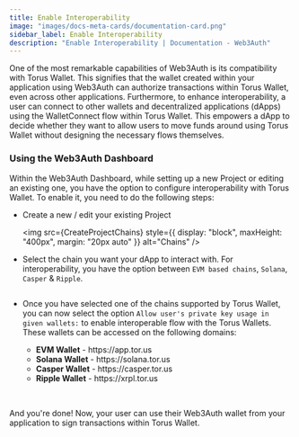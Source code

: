 ```yaml
---
title: Enable Interoperability
image: "images/docs-meta-cards/documentation-card.png"
sidebar_label: Enable Interoperability
description: "Enable Interoperability | Documentation - Web3Auth"
---
```



One of the most remarkable capabilities of Web3Auth is its compatibility with Torus Wallet. This
signifies that the wallet created within your application using Web3Auth can authorize transactions
within Torus Wallet, even across other applications. Furthermore, to enhance interoperability, a
user can connect to other wallets and decentralized applications (dApps) using the WalletConnect
flow within Torus Wallet. This empowers a dApp to decide whether they want to allow users to move
funds around using Torus Wallet without designing the necessary flows themselves.

### Using the Web3Auth Dashboard

Within the Web3Auth Dashboard, while setting up a new Project or editing an existing one, you have
the option to configure interoperability with Torus Wallet. To enable it, you need to do the
following steps:

- Create a new / edit your existing Project

  <img
    src={CreateProjectChains}
    style={{ display: "block", maxHeight: "400px", margin: "20px auto" }}
    alt="Chains"
  />

<div className="text-image-column">
  <div>
    <ul>
      <li>
        Select the chain you want your dApp to interact with. For interoperability, you have the
        option between <code>EVM based chains</code>, <code>Solana</code>, <code>Casper</code> &
        <code>Ripple</code>.
      </li>
    </ul>
  </div>
  <div>
    <img src={SelectChains} style={{ minWidth: "200px", maxWidth: "250px" }} alt="" />
  </div>
</div>

- Once you have selected one of the chains supported by Torus Wallet, you can now select the option
  `Allow user's private key usage in given wallets:` to enable interoperable flow with the Torus
  Wallets. These wallets can be accessed on the following domains:

<div className="text-image-column">
  <div>
    <ul>
      <ul>
        <li>
          <b>EVM Wallet</b> - https://app.tor.us
        </li>
        <li>
          <b>Solana Wallet</b> - https://solana.tor.us
        </li>
        <li>
          <b>Casper Wallet</b> - https://casper.tor.us
        </li>
        <li>
          <b>Ripple Wallet</b> - https://xrpl.tor.us
        </li>
      </ul>
    </ul>
  </div>
  <div>
    <img src={InteroperablChainsWallets} style={{ minWidth: "300px", maxWidth: "350px" }} alt="" />
  </div>
</div>
<br />

And you're done! Now, your user can use their Web3Auth wallet from your application to sign
transactions within Torus Wallet.
